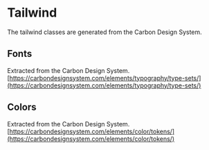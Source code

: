 
# Tailwind

The tailwind classes are generated from the Carbon Design System.

## Fonts

Extracted from the Carbon Design System. [https://carbondesignsystem.com/elements/typography/type-sets/](https://carbondesignsystem.com/elements/typography/type-sets/)

<TailwindFonts />

## Colors

Extracted from the Carbon Design System. [https://carbondesignsystem.com/elements/color/tokens/](https://carbondesignsystem.com/elements/color/tokens/)

<TailwindColors />
